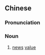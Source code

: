 {{also|新闻价值}}
==Chinese==
{{zh-forms|s=新闻价值|type=22}}

===Pronunciation===
{{zh-pron
|m=xīnwén jiàzhí
|cat=n
}}

===Noun===
{{zh-noun}}

# [[news]] [[value]]
#: {{zh-x|有 新聞價值 的 事件|newsworthy event}}